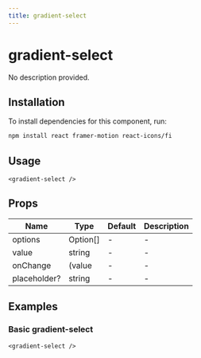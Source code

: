 ```yaml
---
title: gradient-select
---
```


# gradient-select

No description provided.

## Installation
To install dependencies for this component, run:
```bash
npm install react framer-motion react-icons/fi
```

## Usage
```tsx
<gradient-select />
```

## Props
| Name      | Type     | Default | Description                 |
|-----------|----------|---------|-----------------------------|
| options | Option[] | - | - |
| value | string | - | - |
| onChange | (value | - | - |
| placeholder? | string | - | - |

## Examples

### Basic gradient-select
```tsx
<gradient-select />
```

